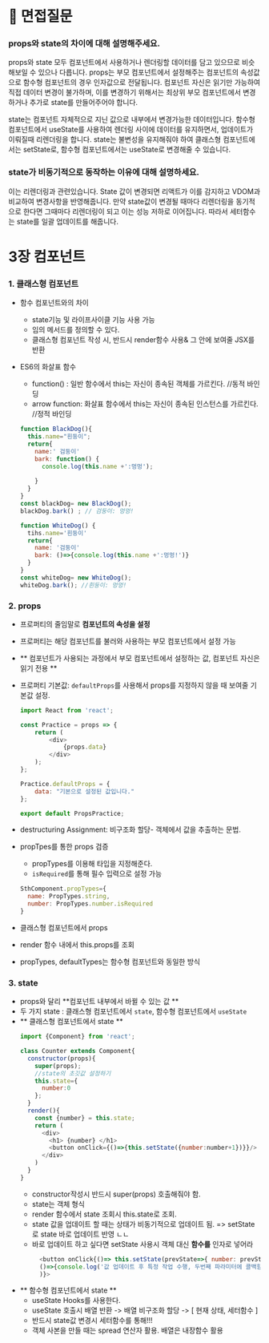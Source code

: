 # 📝 면접질문

### props와 state의 차이에 대해 설명해주세요.
props와 state 모두 컴포넌트에서 사용하거나 렌더링할 데이터를 담고 있으므로 비슷해보일 수 있으나 다릅니다.
props는 부모 컴포넌트에서 설정해주는 컴포넌트의 속성값으로 함수형 컴포넌트의 경우 인자값으로 전달됩니다.
컴포넌트 자신은 읽기만 가능하여 직접 데이터 변경이 불가하며, 이를 변경하기 위해서는 최상위 부모 컴포넌트에서 
변경하거나 추가로 state를 만들어주어야 합니다.

state는 컴포넌트 자체적으로 지닌 값으로 내부에서 변경가능한 데이터입니다. 
함수형 컴포넌트에서 useState를 사용하여 렌더링 사이에 데이터를 유지하면서, 업데이트가 이뤄질때 리렌더링을 합니다.
state는 불변성을 유지해줘야 하여 클래스형 컴포넌트에서는 setState로, 함수형 컴포넌트에서는 useState로 변경해줄 수 있습니다.

### state가 비동기적으로 동작하는 이유에 대해 설명하세요.

이는 리렌더링과 관련있습니다. State 값이 변경되면 리액트가 이를 감지하고 VDOM과 비교하여 변경사항을 반영해줍니다.
만약 state값이 변경될 때마다 리렌더링을 동기적으로 한다면 그때마다 리렌더링이 되고 이는 성능 저하로 이어집니다.
따라서 세터함수는 state를 일괄 업데이트를 해줍니다.



# 3장 컴포넌트
### 1. 클래스형 컴포넌트
- 함수 컴포넌트와의 차이
  - state기능 및 라이프사이클 기능 사용 가능
  - 임의 메서드를 정의할 수 있다.
  - 클래스형 컴포넌트 작성 시, 반드시  render함수 사용& 그 안에 보여줄 JSX를 반환

- ES6의 화살표 함수
  - function() : 일반 함수에서 this는 자신이 종속된 객체를 가르킨다. //동적 바인딩
  - arrow function: 화살표 함수에서 this는 자신이 종속된 인스턴스를 가르킨다. //정적 바인딩

  ```js
  function BlackDog(){
    this.name="흰둥이";
    return{
      name:' 검둥이'
      bark: function() {
        console.log(this.name +':멍멍');
      
      }
    }
  }
  const blackDog= new BlackDog();
  blackDog.bark() ; // 검둥이: 멍멍!
  ``` 

  ```js
  function WhiteDog() {
    tihs.name='흰둥이'
    return{
      name: '검둥이'
      bark: ()=>{console.log(this.name +':멍멍!')}
    }
  }
  const whiteDog= new WhiteDog();
  whiteDog.bark(); //흰둥이: 멍멍! 
  ```

### 2. props
- 프로퍼티의 줄임말로 **컴포넌트의 속성을 설정** 
- 프로퍼티는 해당 컴포넌트를 불러와 사용하는 부모 컴포넌트에서 설정 가능 
- ** 컴포넌트가 사용되는 과정에서 부모 컴포넌트에서 설정하는 값, 컴포넌트 자신은 읽기 전용 **
- 프로퍼티 기본값: `defaultProps`를 사용해서 props를 지정하지 않을 때 보여줄 기본값 설정.
  ```js
  import React from 'react';

  const Practice = props => {
      return (
          <div>
              {props.data} 
          </div>
      );
  };

  Practice.defaultProps = {
      data: "기본으로 설정된 값입니다."
  };

  export default PropsPractice;
  ```

- destructuring Assignment: 비구조화  할당- 객체에서 값을 추출하는 문법.
- propTpes를 통한 props 검증
  - propTypes를 이용해 타입을 지정해준다.
  - `isRequired`를 통해 필수 입력으로 설정 가능 
  ```js
  SthComponent.propTypes={
    name: PropTypes.string,
    number: PropTypes.number.isRequired
  }
  ```

- 클래스형 컴포넌트에서 props 
- render 함수 내에서 this.props를 조회
- propTypes, defaultTypes는 함수형 컴포넌트와 동일한 방식

### 3. state
- props와 달리 **컴포넌트 내부에서 바뀔 수 있는 값 **
- 두 가지 state : 클래스형 컴포넌트에서 `state`, 함수형 컴포넌트에서 `useState`
- ** 클래스형 컴포넌트에서 state **
  ```js
  import {Component} from 'react';
  
  class Counter extends Component{
    constructor(props){
      super(props);
      //state의 초깃값 설정하기
      this.state={
        number:0
      };
    }
    render(){
      const {number} = this.state;
      return (
        <div>
          <h1> {number} </h1>
          <button onClick={()=>{this.setState({number:number+1})}}/>
        </div>
      )
    }
  }
  ```
  - constructor작성시 반드시 super(props) 호출해줘야 함.
  - state는 객체 형식
  - render 함수에서 state 조회시 this.state로 조회.
  - state 값을 업데이트 할 때는 상태가 비동기적으로 업데이트 됨. => setState로 state 바로 업데이트 반영 ㄴㄴ
  - 바로 업데이트 하고 싶다면 setState 사용시 객체 대신 **함수를** 인자로 넣어라
    ```js
      <button onClick{()=> this.setState(prevState=>{ number: prevState.number+1}, 
      ()=>{console.log('값 업데이트 후 특정 작업 수행, 두번째 파라미터에 콜백함수등록')}
      )}>
    ```
- ** 함수형 컴포넌트에서 state **
  - useState Hooks를 사용한다.
  - useState 호출시 배열 반환 -> 배열 비구조화 할당 -> [ 현재 상태, 세터함수 ]
  - 반드시 state값 변경시 세터함수를 통해!!!
  - 객체 사본을 만들 때는 spread 연산자 활용. 배열은 내장함수 활용 

